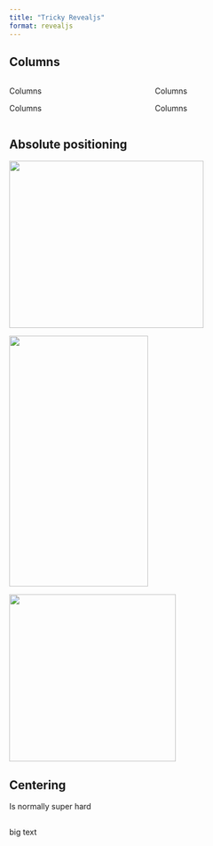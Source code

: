 ```yaml
---
title: "Tricky Revealjs"
format: revealjs
---
```


## Columns

::: columns
::: {.column width="50%"}
Columns

Columns
:::

::: {.column width="50%"}
Columns

Columns
:::
:::

## Absolute positioning

![](images/oreo.png){.absolute top=200 left=0 width="350" height="300"}

![](images/presto.png){.absolute top=50 right=50 width="250" height="450"}

![](images/wiggles.png){.absolute bottom=0 right="30%" width="300" height="300"}

## Centering {.center}

Is normally super hard

## {.center}

[big text]{.r-fit-text}
